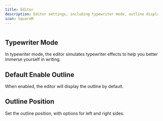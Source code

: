 ```yaml
---
title: Editor
description: Editor settings, including typewriter mode, outline display, and position configuration.
icon: SquareM
---
```



<Image width="0" height="0" src="https://s2.loli.net/2025/07/10/zjqGW2kvwgpdEbI.png" />

## Typewriter Mode

In typewriter mode, the editor simulates typewriter effects to help you better immerse yourself in writing.

## Default Enable Outline

When enabled, the editor will display the outline by default.

## Outline Position

Set the outline position, with options for left and right sides.

